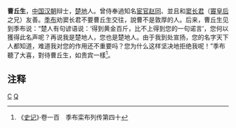 '''曹丘生'''，[[中国|中国]][[汉朝|汉朝]]辩士，[[楚地|楚地]]人。曾侍奉過知名[[宦官|宦官]][[赵同|赵同]]、並且和[[窦长君|窦长君]]（[[孝文竇皇后|竇皇后]]之兄）友善。[[季布|季布]]劝窦长君不要曹丘生交往，說曹不是敦厚的人。后来，曹丘生见到季布说：“楚人有句谚语说：‘得到黄金百斤，比不上得到您的一句诺言’，您何以獲得此名声呢？再说我是楚地人，您也是楚地人。由于我到处宣扬，您的名字天下人都知道，难道我对您的作用还不重要吗？您为什么这样坚决地拒绝我呢！”季布聽了大喜，對待曹丘生，如贵宾一樣<ref>《[[史记|史记]]》·卷一百　季布栾布列传第四十</ref>。

==注释==
{{Reflist}}

[[Category:楚漢戰爭人物|C]]
[[Category:曹姓|Q]]